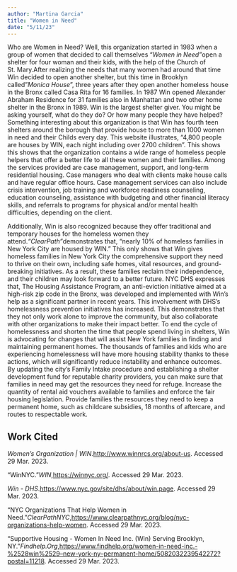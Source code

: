 ```yaml
---
author: "Martina Garcia"
title: "Women in Need"
date: "5/11/23"
---
```


Who are Women in Need? Well, this organization started in 1983 when a group of women that decided to call themselves "*Women in Need"*open a shelter for four woman and their kids, with the help of the Church of St. Mary.After realizing the needs that many women had around that time Win decided to open another shelter, but this time in Brooklyn called"*Monica House*", three years after they open another homeless house in the Bronx called Casa Rita for 16 families. In 1987 Win opened Alexander Abraham Residence for 31 families also in Manhattan and two other home shelter in the Bronx in 1989. Win is the largest shelter giver. You might be asking yourself, what do they do? Or how many people they have helped? Something interesting about this organization is that Win has fourth teen shelters around the borough that provide house to more than 1000 women in need and their Childs every day. This website illustrates, "4,800 people are houses by WIN, each night including over 2700 children". This shows this shows that the organization contains a wide range of homeless people helpers that offer a better life to all these women and their families. Among the services provided are case management, support, and long-term residential housing. Case managers who deal with clients make house calls and have regular office hours. Case management services can also include crisis intervention, job training and workforce readiness counseling, education counseling, assistance with budgeting and other financial literacy skills, and referrals to programs for physical and/or mental health difficulties, depending on the client.

Additionally, Win is also recognized because they offer traditional and temporary houses for the homeless women they attend.*"ClearPath"*demonstrates that, "nearly 10% of homeless families in New York City are housed by WIN." This only shows that Win gives homeless families in New York City the comprehensive support they need to thrive on their own, including safe homes, vital resources, and ground-breaking initiatives. As a result, these families reclaim their independence, and their children may look forward to a better future. NYC DHS expresses that, The Housing Assistance Program, an anti-eviction initiative aimed at a high-risk zip code in the Bronx, was developed and implemented with Win's help as a significant partner in recent years. This involvement with DHS's homelessness prevention initiatives has increased. This demonstrates that they not only work alone to improve the community, but also collaborate with other organizations to make their impact better. To end the cycle of homelessness and shorten the time that people spend living in shelters, Win is advocating for changes that will assist New York families in finding and maintaining permanent homes. The thousands of families and kids who are experiencing homelessness will have more housing stability thanks to these actions, which will significantly reduce instability and enhance outcomes. By updating the city's Family Intake procedure and establishing a shelter development fund for reputable charity providers, you can make sure that families in need may get the resources they need for refuge. Increase the quantity of rental aid vouchers available to families and enforce the fair housing legislation. Provide families the resources they need to keep a permanent home, such as childcare subsidies, 18 months of aftercare, and routes to respectable work.

## Work Cited

*Women's Organization \| WiN*.<http://www.winnrcs.org/about-us>. Accessed 29 Mar. 2023.

"WinNYC."*WIN*,<https://winnyc.org/>. Accessed 29 Mar. 2023.

*Win - DHS*.<https://www.nyc.gov/site/dhs/about/win.page>. Accessed 29 Mar. 2023.

"NYC Organizations That Help Women in Need."*ClearPathNYC*,<https://www.clearpathnyc.org/blog/nyc-organizations-help-women>. Accessed 29 Mar. 2023.

"Supportive Housing - Women In Need Inc. (Win) Serving Brooklyn, NY."*Findhelp.Org*,[https://www.findhelp.org/women-in-need-inc.-%2528win%2529--new-york-ny--permanent-home/5082032239542272?postal=11218](https://www.findhelp.org/women-in-need-inc.-%2528win%2529--new-york-ny--permanent-home/5082032239542272?postal=11218). Accessed 29 Mar. 2023.
